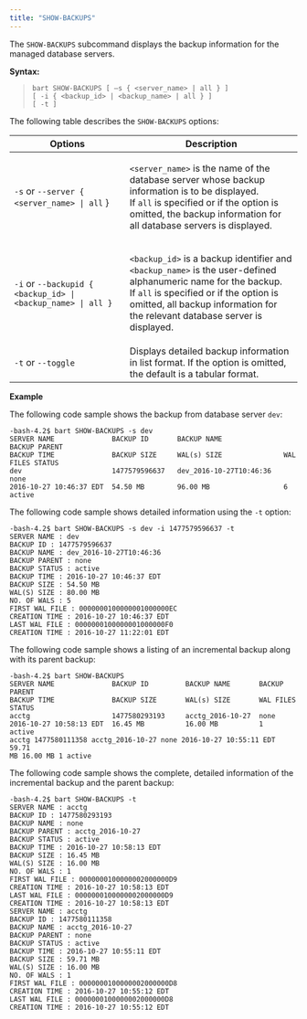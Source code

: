 ```yaml
---
title: "SHOW-BACKUPS"
---
```




The `SHOW-BACKUPS` subcommand displays the backup information for the managed database servers.

**Syntax:**

>     bart SHOW-BACKUPS [ –s { <server_name> | all } ]
>     [ -i { <backup_id> | <backup_name> | all } ]
>     [ -t ]

The following table describes the `SHOW-BACKUPS` options:

<table><thead><tr class="header"><th>Options</th><th>Description</th></tr></thead><tbody><tr class="odd"><td><code>-s</code> or <code>--server { &lt;server_name&gt; | all</code> }</td><td><p><code>&lt;server_name&gt;</code> is the name of the database server whose backup information is to be displayed.<br />
If <code>all</code> is specified or if the option is omitted, the backup information for all database servers is displayed.</p></td></tr><tr class="even"><td><code>-i</code> or <code>--backupid { &lt;backup_id&gt; | &lt;backup_name&gt; | all }</code></td><td><p><code>&lt;backup_id&gt;</code> is a backup identifier and <code>&lt;backup_name&gt;</code> is the user-defined alphanumeric name for the backup.<br />
If <code>all</code> is specified or if the option is omitted, all backup information for the relevant database server is displayed.</p></td></tr><tr class="odd"><td><code>-t</code> or <code>--toggle</code></td><td>Displays detailed backup information in list format. If the option is omitted, the default is a tabular format.</td></tr></tbody></table>

**Example**

The following code sample shows the backup from database server `dev`:

    -bash-4.2$ bart SHOW-BACKUPS -s dev
    SERVER NAME              BACKUP ID       BACKUP NAME               BACKUP PARENT
    BACKUP TIME              BACKUP SIZE     WAL(s) SIZE               WAL FILES STATUS
    dev                      1477579596637   dev_2016-10-27T10:46:36   none
    2016-10-27 10:46:37 EDT  54.50 MB        96.00 MB                  6         active

The following code sample shows detailed information using the `-t` option:

    -bash-4.2$ bart SHOW-BACKUPS -s dev -i 1477579596637 -t
    SERVER NAME : dev
    BACKUP ID : 1477579596637
    BACKUP NAME : dev_2016-10-27T10:46:36
    BACKUP PARENT : none
    BACKUP STATUS : active
    BACKUP TIME : 2016-10-27 10:46:37 EDT
    BACKUP SIZE : 54.50 MB
    WAL(S) SIZE : 80.00 MB
    NO. OF WALS : 5
    FIRST WAL FILE : 0000000100000001000000EC
    CREATION TIME : 2016-10-27 10:46:37 EDT
    LAST WAL FILE : 0000000100000001000000F0
    CREATION TIME : 2016-10-27 11:22:01 EDT

The following code sample shows a listing of an incremental backup along with its parent backup:

    -bash-4.2$ bart SHOW-BACKUPS
    SERVER NAME              BACKUP ID         BACKUP NAME       BACKUP PARENT
    BACKUP TIME              BACKUP SIZE       WAL(s) SIZE       WAL FILES       STATUS
    acctg                    1477580293193     acctg_2016-10-27  none
    2016-10-27 10:58:13 EDT  16.45 MB          16.00 MB          1               active
    acctg 1477580111358 acctg_2016-10-27 none 2016-10-27 10:55:11 EDT 59.71
    MB 16.00 MB 1 active

The following code sample shows the complete, detailed information of the incremental backup and the parent backup:

    -bash-4.2$ bart SHOW-BACKUPS -t
    SERVER NAME : acctg
    BACKUP ID : 1477580293193
    BACKUP NAME : none
    BACKUP PARENT : acctg_2016-10-27
    BACKUP STATUS : active
    BACKUP TIME : 2016-10-27 10:58:13 EDT
    BACKUP SIZE : 16.45 MB
    WAL(S) SIZE : 16.00 MB
    NO. OF WALS : 1
    FIRST WAL FILE : 0000000100000002000000D9
    CREATION TIME : 2016-10-27 10:58:13 EDT
    LAST WAL FILE : 0000000100000002000000D9
    CREATION TIME : 2016-10-27 10:58:13 EDT
    SERVER NAME : acctg
    BACKUP ID : 1477580111358
    BACKUP NAME : acctg_2016-10-27
    BACKUP PARENT : none
    BACKUP STATUS : active
    BACKUP TIME : 2016-10-27 10:55:11 EDT
    BACKUP SIZE : 59.71 MB
    WAL(S) SIZE : 16.00 MB
    NO. OF WALS : 1
    FIRST WAL FILE : 0000000100000002000000D8
    CREATION TIME : 2016-10-27 10:55:12 EDT
    LAST WAL FILE : 0000000100000002000000D8
    CREATION TIME : 2016-10-27 10:55:12 EDT
